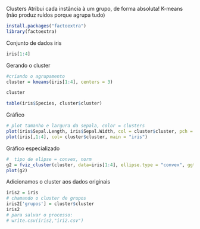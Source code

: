 Clusters
Atribui cada instância à um grupo, de forma absoluta!
K-means   (não produz ruídos porque agrupa tudo)

```{r}
install.packages("factoextra")
library(factoextra)
```

Conjunto de dados iris

```{r}
iris[1:4]
```

Gerando o cluster
```{r}
#criando o agrupamento
cluster = kmeans(iris[1:4], centers = 3)

cluster

table(iris$Species, cluster$cluster)
```

Gráfico
```{r}
# plot tamanho e largura da sepala, color = clusters
plot(iris$Sepal.Length, iris$Sepal.Width, col = cluster$cluster, pch = 20, main = "iris")
plot(iris[,1:4], col= cluster$cluster, main = "iris")
```

Gráfico especializado
```{r}
#  tipo de elipse = convex, norm
g2 = fviz_cluster(cluster, data=iris[1:4], ellipse.type = "convex", ggtheme = theme_bw(), main = "Cluster")
plot(g2)


```

Adicionamos o cluster aos dados originais

```{r}
iris2 = iris
# chamando o cluster de grupos
iris2['grupos'] = cluster$cluster
iris2
# para salvar o processo:
# write.csv(iris2,"iri2.csv")


```

